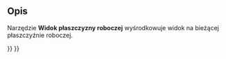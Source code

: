 <languages/>

{{Docnav/pl
|[[BIM_Trash/pl|Przenieś do kosza]]
|[[Arch_SplitMesh/pl|Podziel siatkę]]
|[[BIM_Workbench/pl|BIM]]
|IconL=BIM_Trash.svg
|IconR=Arch_SplitMesh.svg
|IconC=Workbench_BIM.svg
}}

{{GuiCommand/pl
|Name=BIM WPView
|Name/pl=BIM: Widok płaszczyzny roboczej
|MenuLocation=Narzędzia → Widok płaszczyzny roboczej
|Workbenches=[[BIM_Workbench/pl|BIM]]
|Shortcut=9
}}

<span id="Description"></span>
==Opis==

Narzędzie '''Widok płaszczyzny roboczej''' wyśrodkowuje widok na bieżącej płaszczyźnie roboczej.


{{Docnav/pl
|[[BIM_Trash/pl|Przenieś do kosza]]
|[[Arch_SplitMesh/pl|Podziel siatkę]]
|[[BIM_Workbench/pl|BIM]]
|IconL=BIM_Trash.svg
|IconR=Arch_SplitMesh.svg
|IconC=Workbench_BIM.svg
}}

{{BIM_Tools_navi{{#translation:}}}}
{{Userdocnavi{{#translation:}}}}